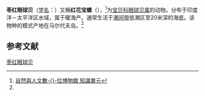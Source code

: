 {{Speciesbox
| name = 枣红眼球贝
| status = 
| status_system = 
| image = Erosaria_helvola_shell002.jpg
| image_width = 200px
| genus = Erosaria
| species = helvola
| authority = ([[卡尔·林奈|Linnaeus]], 1758)<ref name=id10660>{{cite web| url =http://www.bioinfo.cn/db05/BjdwSpecies.php?action=view&id=10660| title =枣红眼球贝| work =《中国动物物种编目数据库》| publisher =中国科学院微生物研究所| author =中国科学院动物研究所| accessdate =2009-04-28| deadurl =yes| archiveurl =https://web.archive.org/web/20131203122335/http://www.bioinfo.cn/db05/BjdwSpecies.php?action=view| archivedate =2013-12-03}}</ref>
}}

'''枣红眼球贝'''（[[学名|学名]]：{{lang|la|''Erosaria helvola''}}）又稱'''红花宝螺'''（''{{lang|la|Cypraea helvola}}''），<ref>[http://digimuse.nmns.edu.tw/DigiMuse/NewModule.aspx?ObjectId=0b000001808afcdb&ParentID=0b000001808aeff0 自然與人文數-{}-位博物館 知識單元]</ref>为[[宝贝科|宝贝科]][[眼球贝属|眼球贝属]]的动物。分布于印度洋－太平洋区水域，属于暖海产。通常生活于[[潮间带|潮间带]]低潮区至20米深的海底。该物种的模式产地在马尔代夫岛。<ref name=id10660/>

== 参考文献 ==
{{reflist}}

{{Commons category|Erosaria helvola}}
{{Taxonbar|from=Q5395365}}

[[Category:眼球贝属|枣红眼球贝]]


{{软体动物小作品}}